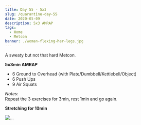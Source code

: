 ```yaml
---
title: Day 55 - 5x3
slug: /quarantine-day-55
date: 2020-05-09
description: 5x3 AMRAP
tags:
  - Home
  - Metcon
banner: ./woman-flexing-her-legs.jpg
---
```


A sweaty but not that hard Metcon.

**5x3min AMRAP**
* 6 Ground to Overhead (with Plate/Dumbbell/Kettlebell/Object)
* 6 Push Ups
* 9 Air Squats

*Notes:*<br/>
Repeat the 3 exercises for 3min, rest 1min and go again.

**Stretching for 10min**

![...](./woman-flexing-her-legs.jpg)
